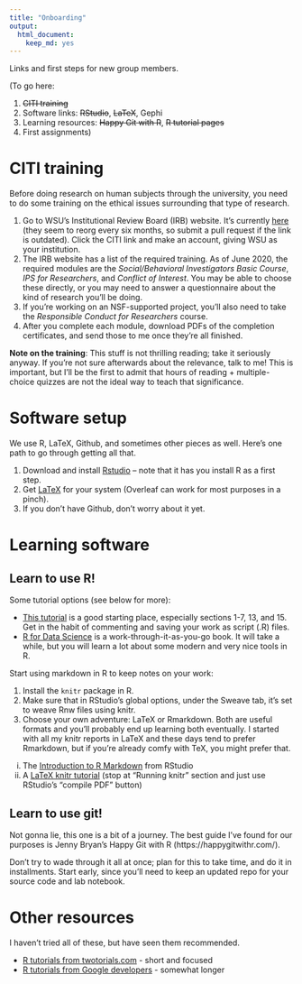 ```yaml
---
title: "Onboarding"
output: 
  html_document: 
    keep_md: yes
---
```


Links and first steps for new group members. 

(To go here:

1. ~~CITI training~~
2. Software links: ~~RStudio~~, ~~LaTeX~~, Gephi
3. Learning resources: ~~Happy Git with R~~, ~~R tutorial pages~~
4. First assignments)


# CITI training

Before doing research on human subjects through the university, you need to do some training on the ethical issues surrounding that type of research. 

1. Go to WSU's Institutional Review Board (IRB) website. It's currently [here](https://www.wright.edu/research/research-compliance/irb-general-information) (they seem to reorg every six months, so submit a pull request if the link is outdated). Click the CITI link and make an account, giving WSU as your institution.  
2. The IRB website has a list of the required training. As of June 2020, the required modules are the *Social/Behavioral Investigators Basic Course*, *IPS for Researchers*, and *Conflict of Interest*. You may be able to choose these directly, or you may need to answer a questionnaire about the kind of research you'll be doing. 
3. If you're working on an NSF-supported project, you'll also need to take the *Responsible Conduct for Researchers* course. 
4. After you complete each module, download PDFs of the completion certificates, and send those to me once they're all finished. 

**Note on the training**: This stuff is not thrilling reading; take it seriously anyway. If you're not sure afterwards about the relevance, talk to me! This is important, but I'll be the first to admit that hours of reading + multiple-choice quizzes are not the ideal way to teach that significance. 



# Software setup

We use R, LaTeX, Github, and sometimes other pieces as well. Here's one path to go through getting all that.

1. Download and install [Rstudio](https://rstudio.com/products/rstudio/download/) -- note that it has you install R as a first step. 
2. Get [LaTeX](https://www.latex-project.org/get/) for your system (Overleaf can work for most purposes in a pinch).
3. If you don't have Github, don't worry about it yet.


# Learning software

## Learn to use R! 

Some tutorial options (see below for more):

* [This tutorial](http://www.cyclismo.org/tutorial/R/) is a good starting place, especially sections 1-7, 13, and 15. Get in the habit of commenting and saving your work as script (.R) files. 
* [R for Data Science](https://r4ds.had.co.nz/) is a work-through-it-as-you-go book. It will take a while, but you will learn a lot about some modern and very nice tools in R.

Start using markdown in R to keep notes on your work:

1. Install the `knitr` package in R. 
2. Make sure that in RStudio's global options, under the Sweave tab, it's set to weave Rnw files using knitr.
3. Choose your own adventure: LaTeX or Rmarkdown. Both are useful formats and you'll probably end up learning both eventually. I started with all my knitr reports in LaTeX and these days tend to prefer Rmarkdown, but if you're already comfy with TeX, you might prefer that.
  i) The [Introduction to R Markdown](https://rmarkdown.rstudio.com/articles_intro.html) from RStudio
  ii) A [LaTeX knitr tutorial](https://joshldavis.com/2014/04/12/beginners-tutorial-for-knitr/) (stop at "Running knitr" section and just use RStudio's "compile PDF" button)


## Learn to use git! 

Not gonna lie, this one is a bit of a journey. The best guide I've found for our purposes is Jenny Bryan's Happy Git with R (https://happygitwithr.com/). 

Don't try to wade through it all at once; plan for this to take time, and do it in installments. Start early, since you'll need to keep an updated repo for your source code and lab notebook. 


# Other resources

I haven't tried all of these, but have seen them recommended. 

* [R tutorials from twotorials.com](https://www.twotorials.com) - short and focused
* [R tutorials from Google developers](https://www.youtube.com/playlist?list=PLOU2XLYxmsIK9qQfztXeybpHvru-TrqAP) - somewhat longer